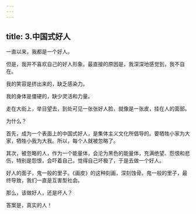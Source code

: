 ```yaml
---
---
---
```

title: 3.中国式好人
---






一直以来，我都是一个好人。

但是，我并不喜欢自己的好人形象。最直接的原因是，我深深地感觉到，我不自在。

我的笑容是挤出来的，缺乏感染力。

我的身体是僵硬的，缺少灵活和力量。

走在大街上，举目望去，到处可见一张张好人脸，就像是一张皮，挂在人的面部。

为什么？

首先，成为一个表面上的中国式好人，是集体主义文化所倡导的。要牺牲小家为大家，牺牲小我为大我。所以，每个人就被忽略了。

其次，被忽略的人，作为一个能量体，会沦为黑色的能量体，充满绝望、怨恨和悲伤，特别是怨恨，会吓着自己，觉得自己坏极了，于是去做一个好人。

好人的面子，鬼一般的里子。《画皮》的这种刻画，深刻蚀骨。鬼一般的里子，最终导致，我们一直是互害型社会。

那么，该做好人，还是坏人？

答案是，真实的人！
